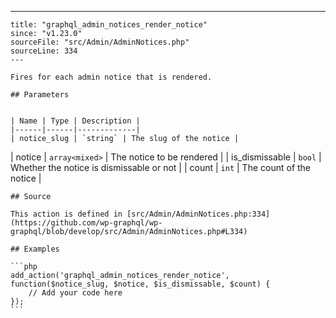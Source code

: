 ---
    title: "graphql_admin_notices_render_notice"
    since: "v1.23.0"
    sourceFile: "src/Admin/AdminNotices.php"
    sourceLine: 334
    ---
    
    Fires for each admin notice that is rendered.
    
    ## Parameters
    
    
    | Name | Type | Description |
    |------|------|-------------|
    | notice_slug | `string` | The slug of the notice |
| notice | `array<mixed>` | The notice to be rendered |
| is_dismissable | `bool` | Whether the notice is dismissable or not |
| count | `int` | The count of the notice |
    
    
    ## Source

    This action is defined in [src/Admin/AdminNotices.php:334](https://github.com/wp-graphql/wp-graphql/blob/develop/src/Admin/AdminNotices.php#L334)

    ## Examples

    ```php
    add_action('graphql_admin_notices_render_notice', function($notice_slug, $notice, $is_dismissable, $count) {
        // Add your code here
    });
    ```
    